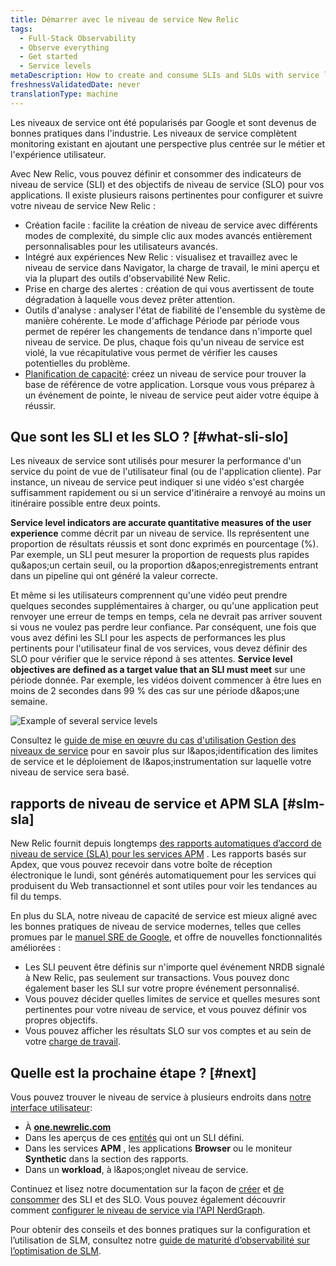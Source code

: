```yaml
---
title: Démarrer avec le niveau de service New Relic
tags:
  - Full-Stack Observability
  - Observe everything
  - Get started
  - Service levels
metaDescription: How to create and consume SLIs and SLOs with service level management in New Relic.
freshnessValidatedDate: never
translationType: machine
---
```


Les niveaux de service ont été popularisés par Google et sont devenus de bonnes pratiques dans l&apos;industrie. Les niveaux de service complètent monitoring existant en ajoutant une perspective plus centrée sur le métier et l&apos;expérience utilisateur.

Avec New Relic, vous pouvez définir et consommer des indicateurs de niveau de service (SLI) et des objectifs de niveau de service (SLO) pour vos applications. Il existe plusieurs raisons pertinentes pour configurer et suivre votre niveau de service New Relic :

* Création facile : facilite la création de niveau de service avec différents modes de complexité, du simple clic aux modes avancés entièrement personnalisables pour les utilisateurs avancés.
* Intégré aux expériences New Relic : visualisez et travaillez avec le niveau de service dans Navigator, la charge de travail, le mini aperçu et via la plupart des outils d&apos;observabilité New Relic.
* Prise en charge des alertes : création de <InlinePopover type="alerts" />qui vous avertissent de toute dégradation à laquelle vous devez prêter attention.
* Outils d&apos;analyse : analyser l&apos;état de fiabilité de l&apos;ensemble du système de manière cohérente. Le mode d&apos;affichage Période par période vous permet de repérer les changements de tendance dans n&apos;importe quel niveau de service. De plus, chaque fois qu&apos;un niveau de service est violé, la vue récapitulative vous permet de vérifier les causes potentielles du problème.
* [Planification de capacité](/docs/journey-demand/get-started): créez un niveau de service pour trouver la base de référence de votre application. Lorsque vous vous préparez à un événement de pointe, le niveau de service peut aider votre équipe à réussir.

## Que sont les SLI et les SLO ? [#what-sli-slo]

Les niveaux de service sont utilisés pour mesurer la performance d&apos;un service du point de vue de l&apos;utilisateur final (ou de l&apos;application cliente). Par instance, un niveau de service peut indiquer si une vidéo s&apos;est chargée suffisamment rapidement ou si un service d&apos;itinéraire a renvoyé au moins un itinéraire possible entre deux points.

<DNT>**Service level indicators are accurate quantitative measures of the user experience**</DNT> comme décrit par un niveau de service. Ils représentent une proportion de résultats réussis et sont donc exprimés en pourcentage (%). Par exemple, un SLI peut mesurer la proportion de requests plus rapides qu&amp;apos;un certain seuil, ou la proportion d&amp;apos;enregistrements entrant dans un pipeline qui ont généré la valeur correcte.

Et même si les utilisateurs comprennent qu&apos;une vidéo peut prendre quelques secondes supplémentaires à charger, ou qu&apos;une application peut renvoyer une erreur de temps en temps, cela ne devrait pas arriver souvent si vous ne voulez pas perdre leur confiance. Par conséquent, une fois que vous avez défini les SLI pour les aspects de performances les plus pertinents pour l&apos;utilisateur final de vos services, vous devez définir des SLO pour vérifier que le service répond à ses attentes. <DNT>**Service level objectives are defined as a target value that an SLI must meet**</DNT> sur une période donnée. Par exemple, les vidéos doivent commencer à être lues en moins de 2 secondes dans 99 % des cas sur une période d&amp;apos;une semaine.

<img title="Example of several service levels.png" alt="Example of several service levels" src="/images/slm_screenshot-full_service-levels-overview.webp" />

Consultez le [guide de mise en œuvre du cas d&apos;utilisation Gestion des niveaux de service](/docs/new-relic-solutions/observability-maturity/uptime-performance-reliability/slm-implementation-guide/) pour en savoir plus sur l&amp;apos;identification des limites de service et le déploiement de l&amp;apos;instrumentation sur laquelle votre niveau de service sera basé.

## rapports de niveau de service et APM SLA [#slm-sla]

New Relic fournit depuis longtemps [des rapports automatiques d’accord de niveau de service (SLA) pour les services APM](/docs/apm/reports/service-level-agreements/apm-sla-reports/) . Les rapports basés sur Apdex, que vous pouvez recevoir dans votre boîte de réception électronique le lundi, sont générés automatiquement pour les services qui produisent du Web transactionnel et sont utiles pour voir les tendances au fil du temps.

En plus du SLA, notre niveau de capacité de service est mieux aligné avec les bonnes pratiques de niveau de service modernes, telles que celles promues par le [manuel SRE de Google](https://sre.google/books/), et offre de nouvelles fonctionnalités améliorées :

* Les SLI peuvent être définis sur n&apos;importe quel événement NRDB signalé à New Relic, pas seulement sur <InlinePopover type="apm" />transactions. Vous pouvez donc également baser les SLI sur votre propre événement personnalisé.
* Vous pouvez décider quelles limites de service et quelles mesures sont pertinentes pour votre niveau de service, et vous pouvez définir vos propres objectifs.
* Vous pouvez afficher les résultats SLO sur vos comptes et au sein de votre [charge de travail](/docs/new-relic-one/use-new-relic-one/workloads/workloads-isolate-resolve-incidents-faster/).

## Quelle est la prochaine étape ? [#next]

Vous pouvez trouver le niveau de service à plusieurs endroits dans [notre interface utilisateur](https://one.newrelic.com):

* À <DNT>**[one.newrelic.com](https://one.newrelic.com/all-capabilities)**</DNT>
* Dans les aperçus de ces [entités](/docs/new-relic-one/use-new-relic-one/core-concepts/what-entity-new-relic/) qui ont un SLI défini.
* Dans les services <DNT>**APM**</DNT> , les applications <DNT>**Browser**</DNT> ou le moniteur <DNT>**Synthetic**</DNT> dans la section des rapports.
* Dans un <DNT>**workload**</DNT>, à l&amp;apos;onglet niveau de service.

Continuez et lisez notre documentation sur la façon de [créer](/docs/service-level-management/create-slm) et [de consommer](/docs/service-level-management/consume-slm) des SLI et des SLO. Vous pouvez également découvrir comment [configurer le niveau de service via l&apos;API NerdGraph](/docs/apis/nerdgraph/examples/nerdgraph-slm/).

Pour obtenir des conseils et des bonnes pratiques sur la configuration et l’utilisation de SLM, consultez notre [guide de maturité d’observabilité sur l’optimisation de SLM](/docs/new-relic-solutions/observability-maturity/uptime-performance-reliability/optimize-slm-guide).